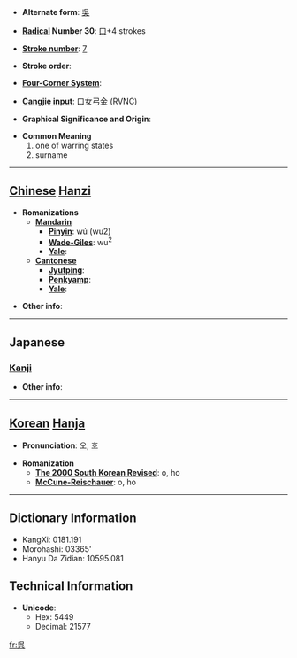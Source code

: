 * '''Alternate form''': [[吳]]

* '''[[Wiktionary:Chinese radical index| Radical]] Number 30''': [[Wiktionary:Chinese radical index 口|口]]+4 strokes

* '''[[Wiktionary:Chinese total strokes index|Stroke number]]''': [[Wiktionary:Chinese total strokes index 7|7]]

* '''Stroke order''': 

* '''[[Wiktionary:Chinese four corner index|Four-Corner System]]''': 

* '''[[Wiktionary:Chinese Cangjie index|Cangjie input]]''': 口女弓金 (RVNC)

* '''Graphical Significance and Origin''': 

* '''Common Meaning'''
*#one of warring states
*# surname


----

== [[Chinese]] [[Hanzi]] ==

* '''Romanizations'''
** '''[[Mandarin]]'''
*** '''[[Pinyin]]''': wú (wu2)
*** '''[[Wade-Giles]]''': wu<sup>2</sup>
*** '''[[Yale]]''': 
** '''[[Cantonese]]'''
*** '''[[Jyutping]]''':
*** '''[[Penkyamp]]''': 
*** '''[[Yale]]''': 

* '''Other info''': 

----

==Japanese==
===[[Kanji]]===
{{kanji|on readings=[[ご]] (go)
|kun readings=[[くれ]] (kure), [[くれる]] (kureru)
}}

* '''Other info''':  

----

== [[Korean]] [[Hanja]] ==

* '''Pronunciation''': 오, 호

* '''Romanization'''
** '''[[The 2000 South Korean Revised Romanization|The 2000 South Korean Revised]]''': o, ho
** '''[[McCune-Reischauer]]''': o, ho

----

== Dictionary Information ==

* KangXi: 0181.191
* Morohashi: 03365'
* Hanyu Da Zidian: 10595.081

== Technical Information ==

* '''Unicode''':
** Hex: 5449
** Decimal: 21577

[[fr:呉]]